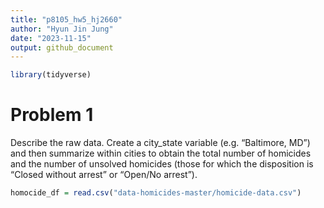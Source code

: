 ```yaml
---
title: "p8105_hw5_hj2660"
author: "Hyun Jin Jung"
date: "2023-11-15"
output: github_document
---
```


```r
library(tidyverse)
```

# Problem 1
Describe the raw data. Create a city_state variable (e.g. “Baltimore, MD”) and then summarize within cities to obtain the total number of homicides and the number of unsolved homicides (those for which the disposition is “Closed without arrest” or “Open/No arrest”).

```r
homocide_df = read.csv("data-homicides-master/homicide-data.csv")
```

